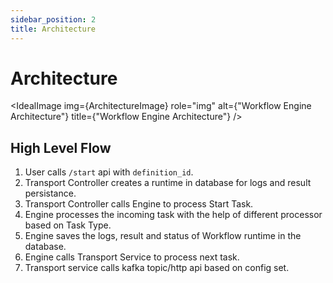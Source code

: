 ```yaml
---
sidebar_position: 2
title: Architecture
---
```


# Architecture


<IdealImage
  img={ArchitectureImage}
  role="img"
  alt={"Workflow Engine Architecture"}
  title={"Workflow Engine Architecture"}
/>

## High Level Flow

1. User calls `/start` api with `definition_id`.
2. Transport Controller creates a runtime in database for logs and result persistance.
3. Transport Controller calls Engine to process Start Task.
4. Engine processes the incoming task with the help of different processor based on Task Type.
5. Engine saves the logs, result and status of Workflow runtime in the database.
6. Engine calls Transport Service to process next task.
7. Transport service calls kafka topic/http api based on config set.